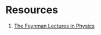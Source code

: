 <!-- `r if (knitr::is_html_output()) '# References {-}'` -->

# Resources {-}

1. [The Feynman Lectures in Physics](https://www.feynmanlectures.caltech.edu/info/)